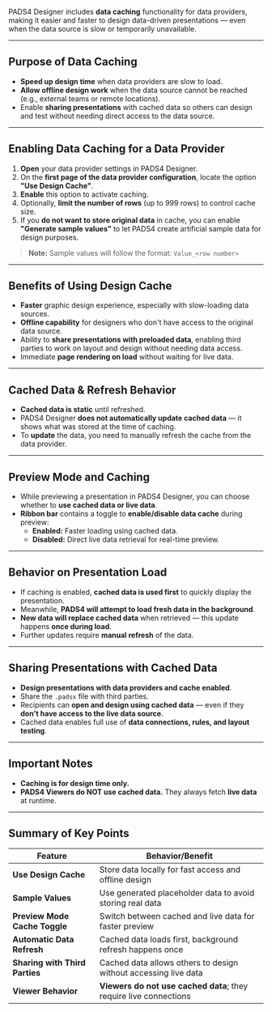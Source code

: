 
PADS4 Designer includes **data caching** functionality for data providers, making it easier and faster to design data-driven presentations — even when the data source is slow or temporarily unavailable.

---

## **Purpose of Data Caching**

- **Speed up design time** when data providers are slow to load.
- **Allow offline design work** when the data source cannot be reached (e.g., external teams or remote locations).
- Enable **sharing presentations** with cached data so others can design and test without needing direct access to the data source.

---

## **Enabling Data Caching for a Data Provider**

1. **Open** your data provider settings in PADS4 Designer.
2. On the **first page of the data provider configuration**, locate the option **"Use Design Cache"**.
3. **Enable** this option to activate caching.
4. Optionally, **limit the number of rows** (up to 999 rows) to control cache size.
5. If you **do not want to store original data** in cache, you can enable **"Generate sample values"** to let PADS4 create artificial sample data for design purposes.

> **Note:** Sample values will follow the format: `Value_<row number>`

---

## **Benefits of Using Design Cache**

- **Faster** graphic design experience, especially with slow-loading data sources.
- **Offline capability** for designers who don't have access to the original data source.
- Ability to **share presentations with preloaded data**, enabling third parties to work on layout and design without needing data access.
- Immediate **page rendering on load** without waiting for live data.

---

## **Cached Data & Refresh Behavior**

- **Cached data is static** until refreshed.
- PADS4 Designer **does not automatically update cached data** — it shows what was stored at the time of caching.
- To **update** the data, you need to manually refresh the cache from the data provider.

---

## **Preview Mode and Caching**

- While previewing a presentation in PADS4 Designer, you can choose whether to **use cached data or live data**.
- **Ribbon bar** contains a toggle to **enable/disable data cache** during preview:
  - **Enabled:** Faster loading using cached data.
  - **Disabled:** Direct live data retrieval for real-time preview.

---

## **Behavior on Presentation Load**

- If caching is enabled, **cached data is used first** to quickly display the presentation.
- Meanwhile, **PADS4 will attempt to load fresh data in the background**.
- **New data will replace cached data** when retrieved — this update happens **once during load**.
- Further updates require **manual refresh** of the data.

---

## **Sharing Presentations with Cached Data**

- **Design presentations with data providers and cache enabled**.
- Share the `.padsx` file with third parties.
- Recipients can **open and design using cached data** — even if they **don't have access to the live data source**.
- Cached data enables full use of **data connections, rules, and layout testing**.

---

## **Important Notes**

- **Caching is for design time only.**  
- **PADS4 Viewers do NOT use cached data.** They always fetch **live data** at runtime.

---

## **Summary of Key Points**

| **Feature**                               | **Behavior/Benefit**                                              |
|------------------------------------------|------------------------------------------------------------------|
| **Use Design Cache**                      | Store data locally for fast access and offline design            |
| **Sample Values**                         | Use generated placeholder data to avoid storing real data        |
| **Preview Mode Cache Toggle**              | Switch between cached and live data for faster preview           |
| **Automatic Data Refresh**                 | Cached data loads first, background refresh happens once         |
| **Sharing with Third Parties**             | Cached data allows others to design without accessing live data  |
| **Viewer Behavior**                        | **Viewers do not use cached data**; they require live connections |


